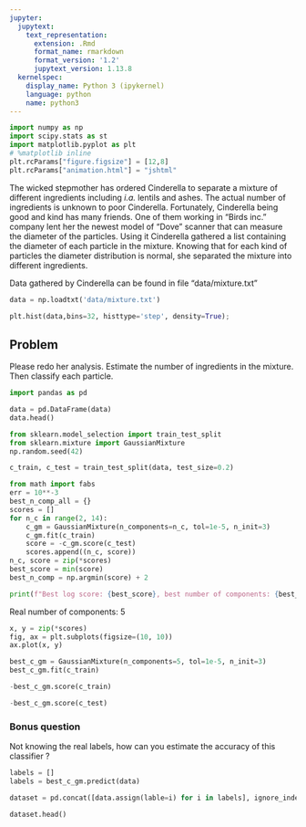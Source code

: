 ```yaml
---
jupyter:
  jupytext:
    text_representation:
      extension: .Rmd
      format_name: rmarkdown
      format_version: '1.2'
      jupytext_version: 1.13.8
  kernelspec:
    display_name: Python 3 (ipykernel)
    language: python
    name: python3
---
```


```python
import numpy as np
import scipy.stats as st
import matplotlib.pyplot as plt
# %matplotlib inline
plt.rcParams["figure.figsize"] = [12,8]
plt.rcParams["animation.html"] = "jshtml"
```

The wicked stepmother has ordered Cinderella to separate a mixture of different ingredients including _i.a._ lentils and ashes. The actual number of ingredients is unknown to poor Cinderella. Fortunately, Cinderella being good and kind has many friends. One of them working in "Birds inc." company lent her the newest model of "Dove" scanner that can measure the diameter of the particles. Using it Cinderella gathered a list containing the diameter of each particle in the mixture. Knowing that for each kind of particles the diameter distribution is normal, she separated the mixture into different ingredients.


Data gathered by  Cinderella can be found in file "data/mixture.txt"

```python
data = np.loadtxt('data/mixture.txt')
```

```python
plt.hist(data,bins=32, histtype='step', density=True);
```

<!-- #region tags=["problem"] -->
## Problem
<!-- #endregion -->

<!-- #region tags=["problem"] -->
Please redo her analysis. Estimate the number of ingredients in the mixture. Then classify each particle.
<!-- #endregion -->

```python
import pandas as pd
```

```python
data = pd.DataFrame(data)
data.head()
```

```python
from sklearn.model_selection import train_test_split
from sklearn.mixture import GaussianMixture
np.random.seed(42)
```

```python
c_train, c_test = train_test_split(data, test_size=0.2)
```

```python
from math import fabs
err = 10**-3
best_n_comp_all = {}
scores = []
for n_c in range(2, 14):
    c_gm = GaussianMixture(n_components=n_c, tol=1e-5, n_init=3)
    c_gm.fit(c_train)
    score = -c_gm.score(c_test)
    scores.append((n_c, score))
n_c, score = zip(*scores)
best_score = min(score)
best_n_comp = np.argmin(score) + 2
```

```python
print(f"Best log score: {best_score}, best number of components: {best_n_comp}")
```

Real number of components: 5

```python
x, y = zip(*scores)
fig, ax = plt.subplots(figsize=(10, 10))
ax.plot(x, y)
```

```python
best_c_gm = GaussianMixture(n_components=5, tol=1e-5, n_init=3)
best_c_gm.fit(c_train)
```

```python
-best_c_gm.score(c_train)
```

```python
-best_c_gm.score(c_test)
```

### Bonus question

<!-- #region tags=["problem"] -->
Not knowing the real labels, how can you estimate  the accuracy of this classifier ? 
<!-- #endregion -->

```python
labels = []
labels = best_c_gm.predict(data)
```

```python
dataset = pd.concat([data.assign(lable=i) for i in labels], ignore_index=True)
```

```python
dataset.head()
```
